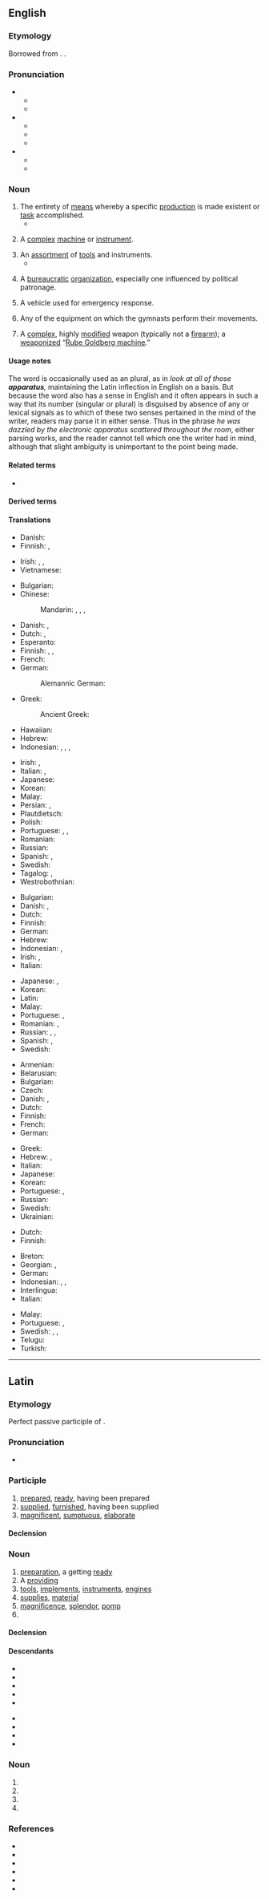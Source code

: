 {{also|apparatûs|apparátus}}
==English==

===Etymology===
Borrowed from {{bor|en|la|apparātus}}. {{doublet|en|apparat}}.

===Pronunciation===
* {{a|UK|US|South Africa|India}}
** {{IPA|en|/æp.əˈɹeɪ.təs/}}
** {{rhymes|en|eɪtəs}}
* {{a|US|Canada|Philippines}}
** {{IPA|en|/æp.əˈɹæt.əs/}}
** {{audio|en|en-us-apparatus.ogg|Audio (US)}}
** {{rhymes|en|ætəs}}
* {{a|UK|Aus|New Zealand|South Africa|Jamaica}}
** {{IPA|en|/æp.əˈɹɑː.təs/}}
** {{rhymes|en|ɑːtəs}}

===Noun===
{{en-noun|+|apparatusses|apparatus|apparatûs|pl4qual=rare|pl5qual=hypercorrect|apparati|}}

# The entirety of [[means]] whereby a specific [[production]] is made existent or [[task]] accomplished.
#* {{quote-journal
|en
|date=August 20, 2017
|author=
|title=The Observer view on the attacks in Spain
|work=The Observer
|url=https://www.theguardian.com/commentisfree/2017/aug/19/observer-view-on-spain-attacks-united-europe-can-act-to-foil-terrorism
|page=
|passage=Many jihadist plots have been foiled and the security '''apparatus''' is getting better, overall, at pre-empting those who would do us ill. But, they say, the nature of the threat and the terrorists’ increasing use of low-tech, asymmetrical tactics such as hire vehicles and knives, make it all but impossible to stop every assault.}}
#: {{syn|en|dynamic|mechanism|setup}}
# A [[complex]] [[machine]] or [[instrument]].
#: {{syn|en|device|instrument|machinery}}
# An [[assortment]] of [[tool]]s and instruments.
#* {{quote-book|en|author=John Jeffries|author2=Jean-Pierre Blanchard|authorlink2=Jean-Pierre Blanchard|title=A narrative of the two aerial Voyages of Dr. J. with Mons. Blanchard: with meteorological observations and remarks.|url=https://books.google.co.nz/books?id=WztfAAAAcAAJ|year=1786|page=45|passage=We immediately threw out all the little things we had with us, ſuch as biſcuits, apples, &c. and after that one of our oars or wings; but ſtill deſcending, we caſt away the other wing, and then the [[governail]] ; having likewiſe had the precaution, for fear of accidents, while the Balloon was filling, partly to looſen and make it go eaſy, I now ſucceeded in attempting to reach without the Car, and unſcrewing the moulinet, with all its '''apparatus'''; I likewiſe caſt that into the ſea.}}
#: {{syn|en|[[tool]]s|gear|equipment}}
# A [[bureaucratic]] [[organization]], especially one influenced by political patronage.
#: {{syn|en|machine}}
# {{lb|en|firefighting}} A vehicle used for emergency response.
# {{lb|en|gymnastics}} Any of the equipment on which the gymnasts perform their movements.
#: {{hypo|en|parallel bars|uneven bars|vault|floor|pommel horse|[[rings]] ''aka'' [[still rings]]|[[horizontal bar]] ''aka'' [[high bar]]|balance beam}}
# {{lb|en|video games}} A [[complex]], highly [[modified]] weapon (typically not a [[firearm]]); a [[weaponized]] “[[Rube Goldberg machine]].”
#: {{hypo|en|[[windlass]] [[crossbow]]|[[compound]] [[bow]]|[[complex]] [[trap]]}}

====Usage notes====
The word is occasionally used as an {{glossary|invariant}} plural, as in ''look at all of those '''apparatus''','' maintaining the Latin inflection in English on a {{glossary|loanword}} basis. But because the word also has a {{glossary|mass noun}} sense in English and it often appears in such a way that its number (singular or plural) is disguised by absence of any {{glossary|inflectional}} or lexical signals as to which of these two senses pertained in the mind of the writer, readers may parse it in either sense. Thus in the phrase ''he was dazzled by the electronic apparatus scattered throughout the room'', either parsing works, and the reader cannot tell which one the writer had in mind, although that slight ambiguity is unimportant to the point being made.

====Related terms====
* {{l|en|apparat}}

====Derived terms====
{{der3|en
|Abbe-Zeiss apparatus
|CTD apparatus
|Fizeau-Foucault apparatus
|Golgi apparatus
|Ilizarov apparatus
|Kipp's apparatus
|Soxhlet apparatus
|Weberian apparatus
|critical apparatus
|juxtaglomerular apparatus
|lacrimal apparatus}}

====Translations====
{{trans-top|entirety of means for a specific end}}
* Danish: {{t+|da|apparat|n}}
* Finnish: {{t+|fi|järjestelmä}}, {{t+|fi|koneisto}} {{q|speaking of organization}}
{{trans-mid}}
* Irish: {{t+check|ga|deis|f}}, {{t-check|ga|fearas|m}}, {{t-check|ga|sás|m}}
* Vietnamese: {{t+|vi|bộ máy}}
{{trans-bottom}}

{{trans-top|complex machine or instrument}}
* Bulgarian: {{t+|bg|апарат|m}}
* Chinese:
*: Mandarin: {{t+|cmn|儀器}}, {{t+|cmn|仪器|tr=yíqì}}, {{t+|cmn|裝置}}, {{t+|cmn|装置|tr=zhuāngzhì}}
* Danish: {{t+|da|apparat|n}}, {{t|da|maskineri|n}}
* Dutch: {{t+|nl|toestel|n}}, {{t+|nl|apparaat|n}}
* Esperanto: {{t+|eo|aparato}}
* Finnish: {{t+|fi|laitteisto}}, {{t+|fi|koneisto}}, {{t+|fi|mekanismi}}
* French: {{t+|fr|appareil|m}}
* German: {{t+|de|Apparat|m}}
*: Alemannic German: {{t|gsw|Abberahd|m}}
* Greek: {{t+|el|σύστημα|n}}
*: Ancient Greek: {{t|grc|κατασκεύασμα|n}}
* Hawaiian: {{t|haw|maomeka}}
* Hebrew: {{t+|he|מכשיר|m|tr=makhshír}}
* Indonesian: {{t+|id|peranti}}, {{t+|id|radas}}, {{t+|id|alat}}, {{t+|id|aparat}}
{{trans-mid}}
* Irish: {{t-check|ga|gléasra|m}}, {{t-check|ga|sás|m}}
* Italian: {{t+|it|impianto|m}}, {{t+|it|attrezzatura|f}}
* Japanese: {{t+|ja|装置|tr=そうち, sōchi}}
* Korean: {{t+|ko|장치}}
* Malay: {{t|ms|radas}}
* Persian: {{t+|fa|آپارات|tr=âpârât}}, {{t+|fa|دستگاه|tr=dastgâh}}
* Plautdietsch: {{t|pdt|Aparat|n}}
* Polish: {{t+|pl|aparat|m}}
* Portuguese: {{t+|pt|aparelho|m}}, {{t+|pt|equipamento|m}}, {{t+|pt|aparato|m}}
* Romanian: {{t+|ro|aparat|n}}
* Russian: {{t+|ru|аппара́т|m}}
* Spanish: {{t+|es|aparato|m}}, {{t+|es|equipo|m}}
* Swedish: {{t+|sv|apparat|c}}
* Tagalog: {{t|tl|lansong}}, {{t|tl|lansungan}}
* Westrobothnian: {{t|gmq-bot|modikon|m}}
{{trans-bottom}}

{{trans-top|assortment of tools or instruments}}
* Bulgarian: {{t+|bg|инструменти|p}}
* Danish: {{t+|da|apparat|n}}, {{t|da|maskineri|n}}
* Dutch: {{t+|nl|apparaat|?}}
* Finnish: {{t|fi|välineistö}}
* German: {{t+|de|Apparat|m}}
* Hebrew: {{t+|he|מנגנון|m|tr=manganón}}
* Indonesian: {{t+|id|perangkat}}, {{t+|id|peralatan}}
* Irish: {{t|ga|fearas|m}}, {{t|ga|gléasra|m}}
* Italian: {{t+|it|apparecchio|m}}
{{trans-mid}}
* Japanese: {{t+|ja|装置|tr=そうち, sōchi}}, {{t+|ja|機器|tr=きき, kiki}}
* Korean: {{t+|ko|기구}}
* Latin: {{t|la|apparātus|m}}
* Malay: {{t|ms|radas}}
* Portuguese: {{t+|pt|aparato|m}}, {{t+|pt|equipamento|m}}
* Romanian: {{t+|ro|aparatură|f}}, {{t+|ro|echipament|n}}
* Russian: {{t+|ru|аппара́т|m}}, {{t+|ru|аппарату́ра|f}}, {{t+|ru|обору́дование|n}}
* Spanish: {{t+|es|aparato|m}}, {{t|es|aparataje}}
* Swedish: {{t+|sv|apparat|c}}
{{trans-bottom}}

{{trans-top|bureaucratic organization}}
* Armenian: {{t+|hy|ապարատ}}
* Belarusian: {{t|be|апара́т|m}}
* Bulgarian: {{t+|bg|апарат|m}}
* Czech: {{t|cs|aparát|m}}
* Danish: {{t+|da|apparat|n}}, {{t|da|maskineri|n}}
* Dutch: {{t+|nl|apparaat|?}}
* Finnish: {{t+|fi|koneisto}}
* French: {{t+|fr|appareil|m}}
* German: {{t+|de|Apparat|m}}
{{trans-mid}}
* Greek: {{t+|el|μηχανισμός|m}}
* Hebrew: {{t+|he|מערכת|f|tr=ma'arékhet}}, {{t+|he|מנגנון|m|tr=manganón}}
* Italian: {{t+|it|sistema|f}}
* Japanese: {{t+|ja|機構|tr=きこう, kikō}}
* Korean: {{t+|ko|기구}}
* Portuguese: {{t+|pt|sistema|m}}, {{t+|pt|aparato|m}}
* Russian: {{t+|ru|аппара́т|m}}
* Swedish: {{t+|sv|apparat|c}}
* Ukrainian: {{t+|uk|апара́т|m}}
{{trans-bottom}}

{{trans-see|firefighting: vehicle for emergency response|fire engine}}

{{trans-top|gymnastics: equipment}}
* Dutch: {{t|nl|turntoestel|n}}
* Finnish: {{t+|fi|teline}}
{{trans-mid}}
{{trans-bottom}}

{{checktrans-top}}
* Breton: {{t+check|br|ardivink|m}}
* Georgian: {{t-check|ka|ინსტრუმენტი}}, {{t-check|ka|ხელსაწყო}}
* German: {{t+check|de|Apparat|m}} <!-- Was under: given system of procedures -->
* Indonesian: {{t+check|id|alat|alt=peralatan}}, {{t+check|id|lengkap|alt=perlengkapan}}, {{t+check|id|perkakas}}
* Interlingua: {{t-check|ia|apparato}}
* Italian: {{t+check|it|sistema|f}} <!-- Was under: given system of procedures -->
{{trans-mid}}
* Malay: {{t-check|ms|radas}} <!-- Was under: given system of procedures -->
* Portuguese: {{t+check|pt|aparato|m}}, {{t+check|pt|protocolo|m}} <!-- Was under: given system of procedures -->
* Swedish: {{t+check|sv|apparat|c}}, {{t+check|sv|system|n}}, {{t+check|sv|mekanism|c}} <!-- Was under: given system of procedures -->
* Telugu: {{t+check|te|పరికరం}}
* Turkish: {{t+check|tr|mekanizma}}
{{trans-bottom}}

----

==Latin==

===Etymology===
Perfect passive participle of {{m|la|apparō||prepare}}.

===Pronunciation===
* {{la-IPA|apparātus}}

===Participle===
{{la-part|apparātus|comp=apparātior|sup=apparātissimus}}

# [[prepared]], [[ready]], having been prepared
# [[supplied]], [[furnished]], having been supplied
# [[magnificent]], [[sumptuous]], [[elaborate]]

====Declension====
{{la-adecl|apparātus}}

===Noun===
{{la-noun|apparātus<4>}}

# [[preparation]], a getting [[ready]]
# A [[providing]]
# [[tool]]s, [[implement]]s, [[instrument]]s, [[engine]]s
# [[supply|supplies]], [[material]]
# [[magnificence]], [[splendor]], [[pomp]]
# {{inflection of|la|apparātus||voc|s}}

====Declension====
{{anchor|Latin noun inflection}}
{{la-ndecl|apparātus<4>}}

====Descendants====
{{top2}}
* {{desc|ca|aparat}}
* {{desc|en|apparatus}}
* {{desc|fr|apparat}}
* {{desc|gl|aparato}}
* {{desctree|de|Apparat}}
{{mid2}}
* {{desc|it|apparato}}
* {{desc|pt|aparato}}
* {{desc|es|aparato}}
* {{desc|sv|apparat}}
{{bottom}}

===Noun===
{{la-noun-form|apparātūs|g=m}}

# {{inflection of|la|apparātus||gen|s}}
# {{inflection of|la|apparātus||nom|p}}
# {{inflection of|la|apparātus||acc|p}}
# {{inflection of|la|apparātus||voc|p}}

===References===
* {{R:L&S}}
* {{R:Elementary Lewis}}
* {{R:du Cange}}
* {{R:Gaffiot}}
* {{R:M&A}}
* {{R:NLW}}